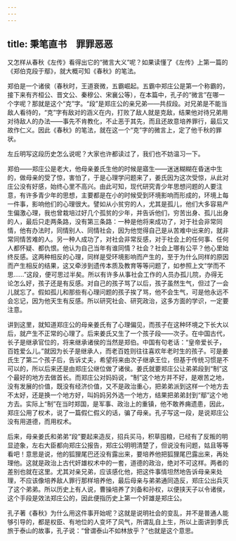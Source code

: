 ```yaml
---
---
---
```

title: 秉笔直书　罪罪恶恶
---




又怎样从春秋《左传》看得出它的“微言大义”呢？如果读懂了《左传》上第一篇的《郑伯克段于鄢》，就大概可知《春秋》的笔法。

郑伯是一个诸侯（春秋时，王道衰微，五霸崛起。五霸中郑庄公是第一个称霸的，接下来有齐桓公、晋文公、秦穆公、宋襄公等），在本篇中，孔子的“微言”在哪一个字呢？那就是这个“克”字。“段”是郑庄公的亲兄弟——共叔段。对兄弟是不能当敌人看待的，“克”字有敌对的涵义在内，打败了敌人就是克敌，结果他对待兄弟用对待敌人的办法——事先不肯教化，不止恶于其先，而且还故意培养罪行，最后又故作仁义。因此《春秋》的笔法，就在这一个“克”字的微言上，定了他千秋的罪状。

左丘明写这段历史怎么说呢？大家也许都读过了，我们也不妨温习一下。

郑伯——郑庄公是老大，他母亲姜氏生他的时候是寤生——迷迷糊糊在昏迷中生的，做母亲的受了惊，害怕了，于是心理学问题来了，姜氏因为这次受惊，从此对庄公没有好感，始终心里不高兴。由此可知，现代研究青少年思想问题的人要注意，有许多青少年的思想，主要都是在小的时候受到环境影响而形成的，环境上每一件事，影响他们的心理很大。譬如从小贫穷的人，尤其是孤儿，他们大多容易产生偏激心理，我也曾栽培过好几个孤贫的少年，并告诉他们，穷苦出身、孤儿出身的人，最后只走两条路，没有第三条路：一种是他将来成功了，对于社会非常同情，他有办法时，同情别人、同情社会，因为他觉得自己是从苦难中出来的，就非常同情苦难的人。另一种人成功了，对社会非常反感，对于社会上的任何事、任何人都怀疑、都仇恨。他认为自己当年有谁同情？社会？社会上哪有公平？他心里始终反感。这两种相反的心理，同样是受环境影响而产生的，至于为什么同样的原因而产生相反的结果，这又牵涉到遗传本质及教育等等问题了，如参照上文“学而不思……”这段，便可思过半矣。所以有许多从事社会工作的人员办孤儿院，办得无论怎么好，孩子还是有反感。对自己的孩子骂了以后，孩子虽然生气，但过了一会儿就忘了。假如孤儿和那些有心理问题的孩子挨了骂，他不会生气，可是他永远不会忘记，因为他天生有反感。所以研究社会、研究政治，这多方面的学识，一定要注意。

讲到这里，就知道郑庄公的母亲姜氏有了心理偏见，而孩子在这种环境之下长大以后，就产生不正常的心理了。后来姜氏又生了一个孩子段——次子。在中国古代，长子是继承官位的，将来继承诸侯的当然是郑伯。中国有句老话：“皇帝爱长子，百姓爱么儿。”就因为长子是继承人，而老百姓则往往喜欢年老时生的孩子。可是姜氏生了第二个孩子后，告诉丈夫，希望将来由次子继承王位，但基于传统习惯是不可以的，所以后来还是由郑庄公继位做了诸侯。姜氏就要郑庄公让弟弟段到“制”这个最好的地方去做首长。而郑庄公对妈妈说，“制”这个地方并不好，是艰苦之地，没有发展的价值，既没有经济价值，又不是政治重心，把弟弟派到这样一个地方去不太好，还是换一个地方好，叫妈妈另外选一个地方，结果把弟弟封到“鄢”这个地方去。实际上“制”在当时郑国，是军事、政治上的重镇，他不敢养痈遗患，因此，郑庄公用了权术，说了一篇假仁假义的话，骗了母亲。孔子写这一段，是说郑庄公没有用道德，而用权术。

后来，母亲姜氏和弟弟“段”要起来造反，招兵买马，积草囤粮，已经有了反叛的明显迹象，左右大臣都向郑庄公报告，郑庄公明明清楚了，但说没有问题，姑且等等看吧！意思是说，他的狐狸尾巴还没有露出来，要培养他把狐狸尾巴露出来，再处理他。这就是政治上古代奸雄权术中的一套，道德的政治，绝对不可这样。两者的差别也就在这里。尤其对亲兄弟，应该感化他，把这件事情坦然地告诉母亲来处理，不应该像培养敌人罪行那样培养他，最后母亲与弟弟通同造反，郑庄公出兵灭了这个弟弟。所以历史上有人说，曹操培养了刘备和孙权，以便挟天子以令诸侯，这个手段是效法郑庄公的，因此便指历史上第一个奸雄是郑庄公。

孔子著《春秋》为什么用这件事开始呢？这就是说明社会的变乱，并不是普通人能够引导的，都是权臣、有地位的人变坏了风气，所谓乱自上生，所以上面讲到季氏旅于泰山的故事，孔子说：“曾谓泰山不如林放乎？”也就是这个意思。
